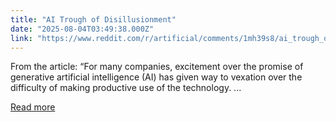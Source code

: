 ```yaml
---
title: "AI Trough of Disillusionment"
date: "2025-08-04T03:49:38.000Z"
link: "https://www.reddit.com/r/artificial/comments/1mh39s8/ai_trough_of_disillusionment/"
---
```


From the article: “For many companies, excitement over the promise of generative artificial intelligence (AI) has given way to vexation over the difficulty of making productive use of the technology. ...

[Read more](https://www.reddit.com/r/artificial/comments/1mh39s8/ai_trough_of_disillusionment/)
